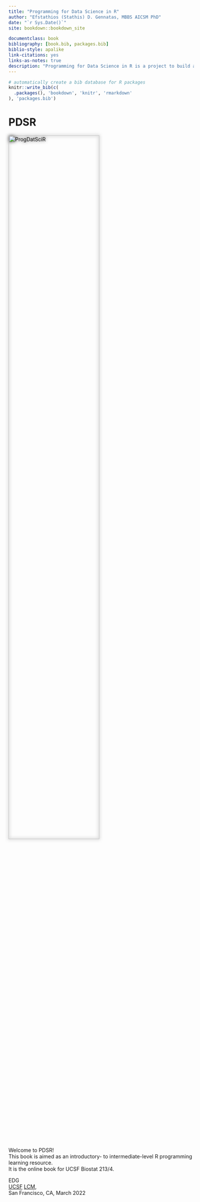 ```yaml
--- 
title: "Programming for Data Science in R"
author: "Efstathios (Stathis) D. Gennatas, MBBS AICSM PhD"
date: "`r Sys.Date()`"
site: bookdown::bookdown_site

documentclass: book
bibliography: [book.bib, packages.bib]
biblio-style: apalike
link-citations: yes
links-as-notes: true
description: "Programming for Data Science in R is a project to build an online resource for (Bio)statisticians / Epidemiologists / (Health) Data Scientists"
---
```


```r
# automatically create a bib database for R packages
knitr::write_bib(c(
  .packages(), 'bookdown', 'knitr', 'rmarkdown'
), 'packages.bib')
```

# PDSR {-}

<img src="./PDSR_cover.jpg" alt="ProgDatSciR" style="width:70%;filter: drop-shadow(0 0 .3rem #333);"/>
<br/><br/>
Welcome to PDSR!  
This book is aimed as an introductory- to intermediate-level R programming learning resource.  
It is the online book for UCSF Biostat 213/4.

EDG  
[UCSF](https://www.ucsf.edu/) [LCM](https://lambdamd.org/),  
San Francisco, CA, March 2022

